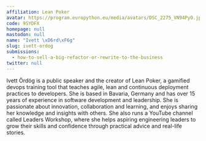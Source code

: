 ```yaml
---
affiliation: Lean Poker
avatar: https://program.europython.eu/media/avatars/DSC_2275_VN94PyO.jpg
code: 9SYDFX
homepage: null
mastodon: null
name: "Ivett \xD6rd\xF6g"
slug: ivett-ordog
submissions:
  - how-to-sell-a-big-refactor-or-rewrite-to-the-business
twitter: null
---
```


Ivett Ördög is a public speaker and the creator of Lean Poker, a gamified devops
training tool that teaches agile, lean and continuous deployment practices to
developers. She is based in Bavaria, Germany and has over 15 years of experience
in software development and leadership. She is passionate about innovation,
collaboration and learning, and enjoys sharing her knowledge and insights with
others. She also runs a YouTube channel called Leaders Workshop, where she helps
aspiring engineering leaders to grow their skills and confidence through
practical advice and real-life stories.
